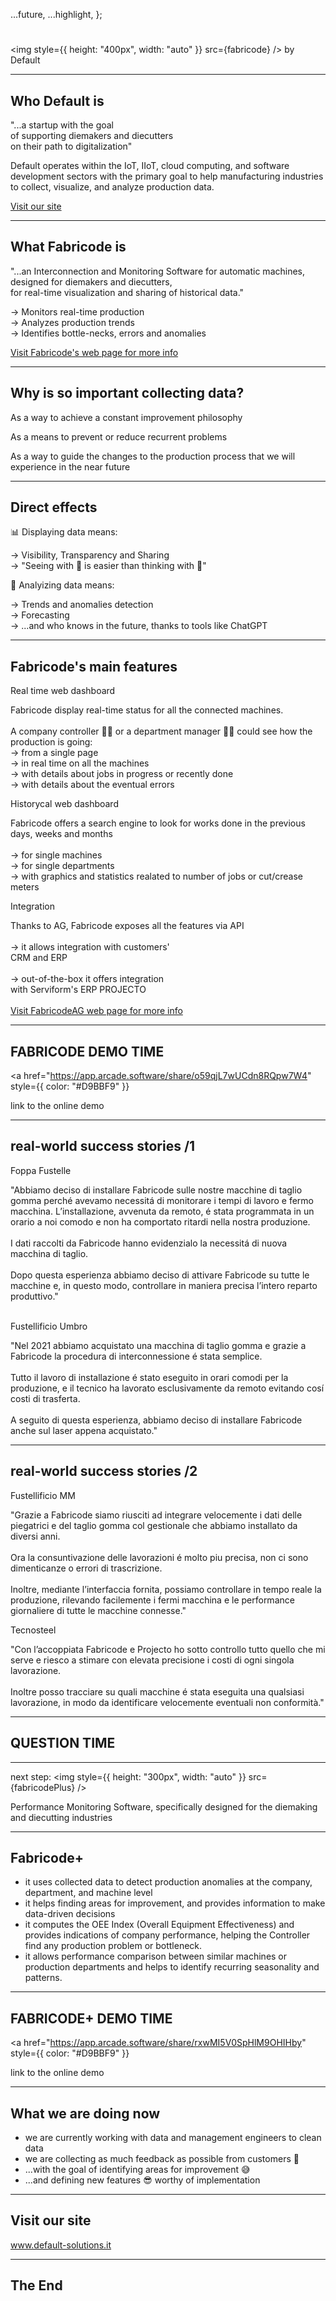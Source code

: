 
  ...future,
  ...highlight,
};

#

<img style={{ height: "400px", width: "auto" }} src={fabricode} />
<Box color="yellow">by Default</Box>

---

## Who Default is

<p style={{ color: "#8FE388", width: "70%", textAlign: "center" }}>
  "...a startup with the goal
  <br />
  of supporting diemakers and diecutters
  <br />
  on their path to digitalization"
</p>

<div style={{ margin: "0 20%", textAlign: "center" }}>
  <p>
    Default operates within the IoT, IIoT, cloud computing, and software
    development sectors with the primary goal to help manufacturing industries
    to collect, visualize, and analyze production data.
  </p>
  <p style={{ fontSize: "20px", color: "#D9BBF9" }}>
    <a href="https://www.default-solutions.it/" style={{ color: "#D9BBF9" }}>
      Visit our site
    </a>
  </p>
</div>

---

## What Fabricode is

<p style={{ color: "#8FE388", width: "80%", textAlign: "center" }}>
  "...an Interconnection and Monitoring Software for automatic machines,
  <br />
  designed for diemakers and diecutters,
  <br />
  for real-time visualization and sharing of historical data."
</p>

<div style={{ margin: "0 20%", textAlign: "center" }}>
  <p>
    → Monitors real-time production
    <br />
    → Analyzes production trends
    <br />
    → Identifies bottle-necks, errors and anomalies
    <br />
  </p>
  <p style={{ fontSize: "20px", color: "#D9BBF9" }}>
    <a
      href="https://www.default-solutions.it/products/fabricode"
      style={{ color: "#D9BBF9" }}
    >
      Visit Fabricode's web page for more info
    </a>
  </p>
</div>

---

## Why is so important collecting data?

<div style={{ margin: "0", display: "flex" }}>
  <div style={{ width: "100%", margin: "0 2%" }}>
    <p
      style={{
        fontSize: "30px",
        color: "#D9BBF9",
        marginTop: "5px",
        borderBottom: "1px solid",
      }}
    >
      As a way to achieve a constant improvement philosophy​
    </p>
    <p
      style={{
        fontSize: "30px",
        color: "#FABC3C",
        marginTop: "5px",
        borderBottom: "1px solid",
      }}
    >
      As a means to prevent or reduce ​recurrent problems​
    </p>
    <p
      style={{
        fontSize: "30px",
        color: "#8FE388",
        marginTop: "5px",
        borderBottom: "1px solid",
      }}
    >
      As a way to guide the changes to the production process that we will
      experience in the near future
    </p>
  </div>
</div>

---

## Direct effects

<div style={{ width: "100%", margin: "0 1%", textAlign: "center" }}>
  <p>📊 Displaying data means:</p>
  <p style={{ fontSize: "20px", color: "#B6B6B6" }}>
    → Visibility, Transparency and Sharing
    <br />→ "Seeing with 👀 is easier than thinking with 🧠"
  </p>
  <p>🧐 Analyizing data means:</p>
  <p style={{ fontSize: "20px", color: "#B6B6B6" }}>
    → Trends and anomalies detection
    <br />
    → Forecasting
    <br />
    → ...and who knows in the future, thanks to tools like ChatGPT
    <br />
  </p>
</div>

---

## Fabricode's main features

<div style={{ margin: "0", display: "flex" }}>
  <div style={{ width: "30%", margin: "0 1%", textAlign: "center" }}>
    <p>Real time web dashboard</p>
    <p style={{ fontSize: "20px", color: "#B6B6B6" }}>
      Fabricode display real-time status for all the connected machines.
      <br />
      <br />
      A company controller 🧑‍💻 or a department manager 👷‍♀️ could see how the production
      is going:
      <br />
      → from a single page
      <br />
      → in real time on all the machines
      <br />
      → with details about jobs in progress or recently done
      <br />→ with details about the eventual errors
    </p>
  </div>
  <div style={{ width: "30%", margin: "0 1%", textAlign: "center" }}>
    <p>Historycal web dashboard</p>
    <p style={{ fontSize: "20px", color: "#B6B6B6" }}>
      Fabricode offers a search engine to look for works done in the previous
      days, weeks and months
      <br />
      <br />
      → for single machines
      <br />
      → for single departments
      <br />
      → with graphics and statistics realated to number of jobs or cut/crease meters
      <br />
    </p>
  </div>
  <div style={{ width: "30%", margin: "0 1%", textAlign: "center" }}>
    <p>Integration</p>
    <p style={{ fontSize: "20px", color: "#B6B6B6" }}>
      Thanks to AG, Fabricode exposes all the features via API
      <br />
      <br />
      → it allows integration with customers'
      <br />
      CRM and ERP
      <br />
      <br />
      → out-of-the-box it offers integration
      <br />
      with Serviform's ERP PROJECTO
      <br />
      <br />
      <a
        href="https://www.default-solutions.it/products/fabricode-ag"
        style={{ color: "#D9BBF9" }}
      >
        Visit FabricodeAG web page for more info
      </a>
    </p>
  </div>
</div>

---

## FABRICODE DEMO TIME

<a
  href="https://app.arcade.software/share/o59qjL7wUCdn8RQpw7W4"
  style={{ color: "#D9BBF9" }}
>
  link to the online demo
</a>

---

## real-world success stories /1

<div style={{ margin: "0", display: "flex" }}>
  <div style={{ width: "50%", margin: "0 1%", textAlign: "center" }}>
    <p>Foppa Fustelle</p>
    <p style={{ fontSize: "20px", color: "#B6B6B6", fontStyle: "italic" }}>
      "Abbiamo deciso di installare Fabricode sulle nostre macchine di taglio
      gomma perché avevamo necessitá di monitorare i tempi di lavoro e fermo
      macchina. L’installazione, avvenuta da remoto, é stata programmata in un
      orario a noi comodo e non ha comportato ritardi nella nostra produzione.
      <br />
      <br />
      I dati raccolti da Fabricode hanno evidenzialo la necessitá di nuova macchina
      di taglio.
      <br />
      <br />
      Dopo questa esperienza abbiamo deciso di attivare Fabricode su tutte le
      macchine e, in questo modo, controllare in maniera precisa l’intero
      reparto produttivo."
      <br />
      <br />
    </p>
  </div>
  <div style={{ width: "50%", margin: "0 1%", textAlign: "center" }}>
    <p>Fustellificio Umbro</p>
    <p style={{ fontSize: "20px", color: "#B6B6B6", fontStyle: "italic" }}>
      "Nel 2021 abbiamo acquistato una macchina di taglio gomma e grazie a
      Fabricode la procedura di interconnessione é stata semplice.
      <br />
      <br />
      Tutto il lavoro di installazione é stato eseguito in orari comodi per la produzione,
      e il tecnico ha lavorato esclusivamente da remoto evitando cosí costi di trasferta.
      <br />
      <br />
      A seguito di questa esperienza, abbiamo deciso di installare Fabricode
      anche sul laser appena acquistato."
      <br />
    </p>
  </div>
</div>

---

## real-world success stories /2

<div style={{ margin: "0", display: "flex" }}>
  <div style={{ width: "50%", margin: "0 1%", textAlign: "center" }}>
    <p>Fustellificio MM</p>
    <p style={{ fontSize: "20px", color: "#B6B6B6", fontStyle: "italic" }}>
      "Grazie a Fabricode siamo riusciti ad integrare velocemente i dati delle
      piegatrici e del taglio gomma col gestionale che abbiamo installato da
      diversi anni.
      <br />
      <br />
      Ora la consuntivazione delle lavorazioni é molto piu precisa, non ci sono dimenticanze
      o errori di trascrizione.
      <br />
      <br />
      Inoltre, mediante l’interfaccia fornita, possiamo controllare in tempo
      reale la produzione, rilevando facilemente i fermi macchina e le
      performance giornaliere di tutte le macchine connesse."
    </p>
  </div>
  <div style={{ width: "50%", margin: "0 1%", textAlign: "center" }}>
    <p>Tecnosteel</p>
    <p style={{ fontSize: "20px", color: "#B6B6B6", fontStyle: "italic" }}>
      "Con l’accoppiata Fabricode e Projecto ho sotto controllo tutto quello che
      mi serve e riesco a stimare con elevata precisione i costi di ogni singola
      lavorazione.
      <br />
      <br />
      Inoltre posso tracciare su quali macchine é stata eseguita una qualsiasi lavorazione,
      in modo da identificare velocemente eventuali non conformità."
    </p>
  </div>
</div>

---

## QUESTION TIME

---

<span> next step:</span>
<img style={{ height: "300px", width: "auto" }} src={fabricodePlus} />
<p style={{ color: "#8FE388", width: "70%", textAlign: "center" }}>
  Performance Monitoring Software, specifically designed for the diemaking and
  diecutting industries
</p>

---

## Fabricode+

<ul style={{ fontSize: "30px", color: "#B6B6B6", width: "70%" }}>
  <Steps>
    <li>
      it uses collected data to detect production anomalies at the company,
      department, and machine level
    </li>
    <li>
      it helps finding areas for improvement, and provides information to make
      data-driven decisions
    </li>
    <li>
      it computes the OEE Index (Overall Equipment Effectiveness) and provides
      indications of company performance, helping the Controller find any
      production problem or bottleneck.
    </li>
    <li>
      it allows performance comparison between similar machines or production
      departments and helps to identify recurring seasonality and patterns.
    </li>
  </Steps>
</ul>

---

## FABRICODE+ DEMO TIME

<a
  href="https://app.arcade.software/share/rxwMI5V0SpHlM9OHIHby"
  style={{ color: "#D9BBF9" }}
>
  link to the online demo
</a>

---

## What we are doing now

<ul>
  <li>
    we are currently working with data and management engineers to clean data
  </li>
  <Steps>
    <li>we are collecting as much feedback as possible from customers 🧐</li>
    <li>...with the goal of identifying areas for improvement 😅</li>
    <li>...and defining new features 😎 worthy of implementation</li>
  </Steps>
</ul>

---

## Visit our site

<div>
  <p style={{ fontSize: "60px", color: "#D9BBF9" }}>
    <a href="https://www.default-solutions.it/" style={{ color: "#D9BBF9" }}>
      www.default-solutions.it
    </a>
  </p>
</div>

---

## The End
